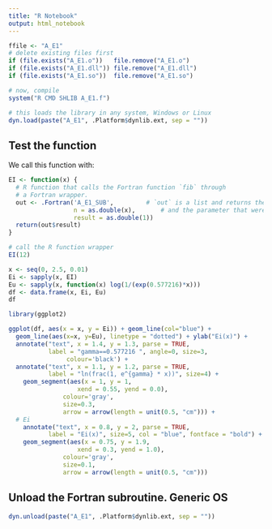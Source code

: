 ```yaml
---
title: "R Notebook"
output: html_notebook
---
```


```r
ffile <- "A_E1"
# delete existing files first
if (file.exists("A_E1.o"))   file.remove("A_E1.o")
if (file.exists("A_E1.dll")) file.remove("A_E1.dll")
if (file.exists("A_E1.so"))  file.remove("A_E1.so")

# now, compile
system("R CMD SHLIB A_E1.f")
```


```r
# this loads the library in any system, Windows or Linux
dyn.load(paste("A_E1", .Platform$dynlib.ext, sep = ""))
```


## Test the function
We call this function with:
```r
EI <- function(x) {
  # R function that calls the Fortran function `fib` through
  # a Fortran wrapper.
  out <- .Fortran('A_E1_SUB',         # `out` is a list and returns the result
                  n = as.double(x),       # and the parameter that were passed.
                  result = as.double(1))
  return(out$result)             
}

# call the R function wrapper
EI(12)    
```

```r
x <- seq(0, 2.5, 0.01)
Ei <- sapply(x, EI)
Eu <- sapply(x, function(x) log(1/(exp(0.577216)*x)))
df <- data.frame(x, Ei, Eu)
df
```

```r
library(ggplot2)

ggplot(df, aes(x = x, y = Ei)) + geom_line(col="blue") + 
  geom_line(aes(x=x, y=Eu), linetype = "dotted") + ylab("Ei(x)") +
  annotate("text", x = 1.4, y = 1.3, parse = TRUE,
           label = "gamma==0.577216 ", angle=0, size=3, 
                colour='black') +
  annotate("text", x = 1.1, y = 1.2, parse = TRUE, 
           label = "ln(frac(1, e^{gamma} * x))", size=4) +
    geom_segment(aes(x = 1, y = 1, 
                   xend = 0.55, yend = 0.0), 
               colour='gray', 
               size=0.3,  
               arrow = arrow(length = unit(0.5, "cm"))) +
  # Ei
    annotate("text", x = 0.8, y = 2, parse = TRUE, 
           label = "Ei(x)", size=5, col = "blue", fontface = "bold") +
    geom_segment(aes(x = 0.75, y = 1.9, 
                   xend = 0.3, yend = 1.0), 
               colour='gray', 
               size=0.1,  
               arrow = arrow(length = unit(0.5, "cm")))
```


## Unload the Fortran subroutine. Generic OS
```r
dyn.unload(paste("A_E1", .Platform$dynlib.ext, sep = ""))
```


